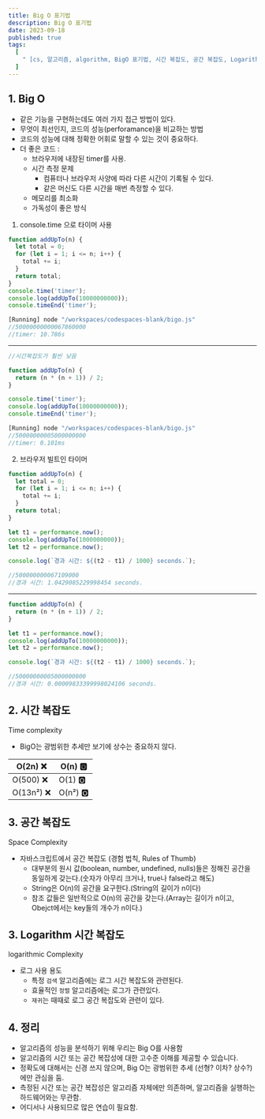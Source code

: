 ```yaml
---
title: Big O 표기법
description: Big O 표기법
date: 2023-09-18
published: true
tags:
  [
    " [cs, 알고리즘, algorithm, BigO 표기법, 시간 복잡도, 공간 복잡도, Logarithm]",
  ]
---
```


## 1. **Big O**

- 같은 기능을 구현하는데도 여러 가지 접근 방법이 있다.
- 무엇이 최선인지, 코드의 성능(perforamance)을 비교하는 방법
- 코드의 성능에 대해 정확한 어휘로 말할 수 있는 것이 중요하다.
- 더 좋은 코드 :
  - 브라우저에 내장된 timer를 사용.
  - 시간 측정 문제
    - 컴퓨터나 브라우저 사양에 따라 다른 시간이 기록될 수 있다.
    - 같은 머신도 다른 시간을 매번 측정할 수 있다.
  - 메모리를 최소화
  - 가독성이 좋은 방식

1. console.time 으로 타이머 사용

```jsx
function addUpTo(n) {
  let total = 0;
  for (let i = 1; i <= n; i++) {
    total += i;
  }
  return total;
}
console.time('timer');
console.log(addUpTo(10000000000));
console.timeEnd('timer');

[Running] node "/workspaces/codespaces-blank/bigo.js"
//50000000000067860000
//timer: 10.786s
```

---

```jsx
//시간복잡도가 훨씬 낮음

function addUpTo(n) {
  return (n * (n + 1)) / 2;
}

console.time('timer');
console.log(addUpTo(10000000000));
console.timeEnd('timer');

[Running] node "/workspaces/codespaces-blank/bigo.js"
//50000000005000000000
//timer: 0.101ms
```

2. 브라우저 빌트인 타이머

```jsx
function addUpTo(n) {
  let total = 0;
  for (let i = 1; i <= n; i++) {
    total += i;
  }
  return total;
}

let t1 = performance.now();
console.log(addUpTo(1000000000));
let t2 = performance.now();

console.log(`경과 시간: ${(t2 - t1) / 1000} seconds.`);

//500000000067109000
//경과 시간: 1.0429085229998454 seconds.
```

---

```jsx
function addUpTo(n) {
  return (n * (n + 1)) / 2;
}

let t1 = performance.now();
console.log(addUpTo(10000000000));
let t2 = performance.now();

console.log(`경과 시간: ${(t2 - t1) / 1000} seconds.`);

//50000000005000000000
//경과 시간: 0.00009833399998024106 seconds.
```

## 2. 시간 복잡도

Time complexity

- BigO는 광범위한 추세만 보기에 상수는 중요하지 않다.

| O(2n) ❌   | O(n) 🅾️  |
| ---------- | -------- |
| O(500) ❌  | O(1) 🅾️  |
| O(13n²) ❌ | O(n²) 🅾️ |

## 3. 공간 복잡도

Space Complexity

- 자바스크립트에서 공간 복잡도 (경험 법칙, Rules of Thumb)
  - 대부분의 원시 값(boolean, number, undefined, nulls)들은 정해진 공간을 동일하게 갖는다.(숫자가 아무리 크거나, true나 false라고 해도)
  - String은 O(n)의 공간을 요구한다.(String의 길이가 n이다)
  - 참조 값들은 일반적으로 O(n)의 공간을 갖는다.(Array는 길이가 n이고, Obejct에서는 key들의 개수가 n이다.)

## 3. **Logarithm 시간** 복잡도

logarithmic Complexity

- 로그 사용 용도
  - 특정 `검색` 알고리즘에는 로그 시간 복잡도와 관련된다.
  - 효율적인 `정렬` 알고리즘에는 로그가 관련있다.
  - `재귀`는 때때로 로그 공간 복잡도와 관련이 있다.

## 4. 정리

- 알고리즘의 성능을 분석하기 위해 우리는 Big O를 사용함
- 알고리즘의 시간 또는 공간 복잡성에 대한 고수준 이해를 제공할 수 있습니다.
- 정확도에 대해서는 신경 쓰지 않으며, Big O는 광범위한 추세 (선형? 이차? 상수?)에만 관심을 둠.
- 측정된 시간 또는 공간 복잡성은 알고리즘 자체에만 의존하며, 알고리즘을 실행하는 하드웨어와는 무관함.
- 어디서나 사용되므로 많은 연습이 필요함.

